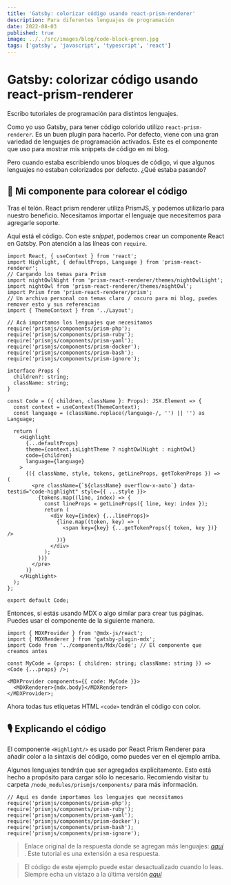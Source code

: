 ```yaml
---
title: 'Gatsby: colorizar código usando react-prism-renderer'
description: Para diferentes lenguajes de programación
date: 2022-08-03
published: true
image: ../../src/images/blog/code-block-green.jpg
tags: ['gatsby', 'javascript', 'typescript', 'react']
---
```


# Gatsby: colorizar código usando react-prism-renderer

Escribo tutoriales de programación para distintos lenguajes.

Como yo uso Gatsby, para tener código colorido utilizo `react-prism-renderer`. Es un buen plugin para hacerlo. Por defecto, viene con una gran variedad de lenguajes de programación activados. Este es el componente que uso para mostrar mis snippets de código en mi blog.

Pero cuando estaba escribiendo unos bloques de código, vi que algunos lenguajes no estaban colorizados por defecto. ¿Qué estaba pasando?

## 🧱 Mi componente para colorear el código

Tras el telón. React prism renderer utiliza PrismJS, y podemos utilizarlo para nuestro beneficio. Necesitamos importar el lenguaje que necesitemos para agregarle soporte.

Aquí está el código. Con este _snippet_, podemos crear un componente React en Gatsby. Pon atención a las líneas con `require`.

```tsx
import React, { useContext } from 'react';
import Highlight, { defaultProps, Language } from 'prism-react-renderer';
// Cargando los temas para Prism
import nightOwlNight from 'prism-react-renderer/themes/nightOwlLight';
import nightOwl from 'prism-react-renderer/themes/nightOwl';
import Prism from 'prism-react-renderer/prism';
// Un archivo personal con temas claro / oscuro para mi blog, puedes remover esto y sus referencias
import { ThemeContext } from '../Layout';

// Acá importamos los lenguajes que necesitamos
require('prismjs/components/prism-php');
require('prismjs/components/prism-ruby');
require('prismjs/components/prism-yaml');
require('prismjs/components/prism-docker');
require('prismjs/components/prism-bash');
require('prismjs/components/prism-ignore');

interface Props {
  children?: string;
  className: string;
}

const Code = ({ children, className }: Props): JSX.Element => {
  const context = useContext(ThemeContext);
  const language = (className.replace(/language-/, '') || '') as Language;

  return (
    <Highlight
      {...defaultProps}
      theme={context.isLightTheme ? nightOwlNight : nightOwl}
      code={children}
      language={language}
    >
      {({ className, style, tokens, getLineProps, getTokenProps }) => (
        <pre className={`${className} overflow-x-auto`} data-testid="code-highlight" style={{ ...style }}>
          {tokens.map((line, index) => {
            const lineProps = getLineProps({ line, key: index });
            return (
              <div key={index} {...lineProps}>
                {line.map((token, key) => (
                  <span key={key} {...getTokenProps({ token, key })} />
                ))}
              </div>
            );
          })}
        </pre>
      )}
    </Highlight>
  );
};

export default Code;
```

Entonces, si estás usando MDX o algo similar para crear tus páginas. Puedes usar el componente de la siguiente manera.

```tsx
import { MDXProvider } from '@mdx-js/react';
import { MDXRenderer } from 'gatsby-plugin-mdx';
import Code from '../components/Mdx/Code'; // El componente que creamos antes

const MyCode = (props: { children: string; className: string }) => <Code {...props} />;

<MDXProvider components={{ code: MyCode }}>
  <MDXRenderer>{mdx.body}</MDXRenderer>
</MDXProvider>;
```

Ahora todas tus etiquetas HTML `<code>` tendrán el código con color.

## 🎙 Explicando el código

El componente `<Highlight/>` es usado por React Prism Renderer para añadir color a la síntaxis del código, como puedes ver en el ejemplo arriba.

Algunos lenguajes tendrán que ser agregados explícitamente. Esto está hecho a propósito para cargar sólo lo necesario. Recomiendo visitar tu carpeta `/node_modules/prismjs/components/` para más información.

```tsx
// Aquí es donde importamos los lenguajes que necesitamos
require('prismjs/components/prism-php');
require('prismjs/components/prism-ruby');
require('prismjs/components/prism-yaml');
require('prismjs/components/prism-docker');
require('prismjs/components/prism-bash');
require('prismjs/components/prism-ignore');
```

> Enlace original de la respuesta donde se agregan más lenguajes: [_aquí_](https://github.com/FormidableLabs/prism-react-renderer/issues/53) . Este tutorial es una extensión a esa respuesta.

> El código de este ejemplo puede estar desactualizado cuando lo leas. Siempre echa un vistazo a la última versión [_aquí_](https://github.com/helmerdavila/portfolio/blob/main/src/components/Mdx/Code.tsx)
